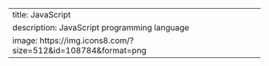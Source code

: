 ---
title: JavaScript
description: JavaScript programming language
image: https://img.icons8.com/?size=512&id=108784&format=png
---